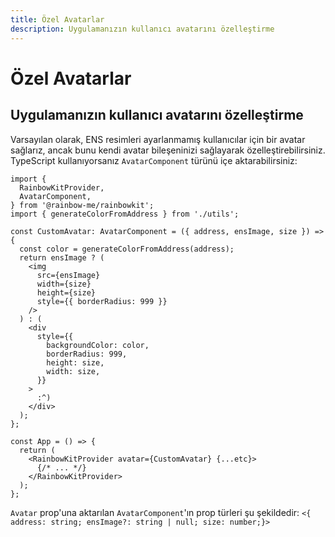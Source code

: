 ```yaml
---
title: Özel Avatarlar
description: Uygulamanızın kullanıcı avatarını özelleştirme
---
```


# Özel Avatarlar

## Uygulamanızın kullanıcı avatarını özelleştirme

Varsayılan olarak, ENS resimleri ayarlanmamış kullanıcılar için bir avatar sağlarız, ancak bunu kendi avatar bileşeninizi sağlayarak özelleştirebilirsiniz. TypeScript kullanıyorsanız `AvatarComponent` türünü içe aktarabilirsiniz:

```tsx
import {
  RainbowKitProvider,
  AvatarComponent,
} from '@rainbow-me/rainbowkit';
import { generateColorFromAddress } from './utils';

const CustomAvatar: AvatarComponent = ({ address, ensImage, size }) => {
  const color = generateColorFromAddress(address);
  return ensImage ? (
    <img
      src={ensImage}
      width={size}
      height={size}
      style={{ borderRadius: 999 }}
    />
  ) : (
    <div
      style={{
        backgroundColor: color,
        borderRadius: 999,
        height: size,
        width: size,
      }}
    >
      :^)
    </div>
  );
};

const App = () => {
  return (
    <RainbowKitProvider avatar={CustomAvatar} {...etc}>
      {/* ... */}
    </RainbowKitProvider>
  );
};
```

`Avatar` prop'una aktarılan `AvatarComponent`'ın prop türleri şu şekildedir: `<{ address: string; ensImage?: string | null; size: number;}>`
